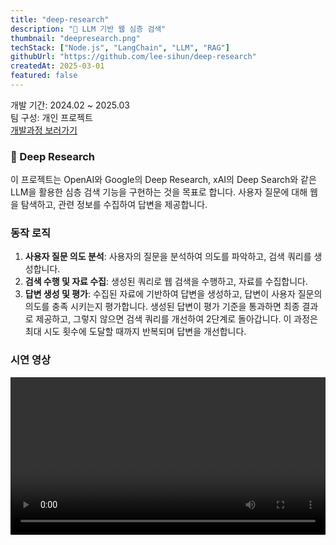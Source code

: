 ```yaml
---
title: "deep-research"
description: "📝 LLM 기반 웹 심층 검색"
thumbnail: "deepresearch.png"
techStack: ["Node.js", "LangChain", "LLM", "RAG"]
githubUrl: "https://github.com/lee-sihun/deep-research"
createdAt: 2025-03-01
featured: false
---
```

개발 기간: 2024.02 ~ 2025.03  
팀 구성: 개인 프로젝트  
[개발과정 보러가기](https://gall.dcinside.com/mgallery/board/view/?id=thesingularity&no=665052)

### 📝 Deep Research

이 프로젝트는 OpenAI와 Google의 Deep Research, xAI의 Deep Search와 같은 LLM을 활용한 심층 검색 기능을 구현하는 것을 목표로 합니다. 사용자 질문에 대해 웹을 탐색하고, 관련 정보를 수집하여 답변을 제공합니다.

### 동작 로직

1. **사용자 질문 의도 분석**: 사용자의 질문을 분석하여 의도를 파악하고, 검색 쿼리를 생성합니다.
2. **검색 수행 및 자료 수집**: 생성된 쿼리로 웹 검색을 수행하고, 자료를 수집합니다.
3. **답변 생성 및 평가**: 수집된 자료에 기반하여 답변을 생성하고, 답변이 사용자 질문의 의도를 충족 시키는지 평가합니다. 생성된 답변이 평가 기준을 통과하면 최종 결과로 제공하고, 그렇지 않으면 검색 쿼리를 개선하여 2단계로 돌아갑니다. 이 과정은 최대 시도 횟수에 도달할 때까지 반복되며 답변을 개선합니다.

### 시연 영상 
<div style={{ display: 'flex', justifyContent: 'center' }}>
  <video controls width="100%" style={{ maxWidth: '800px', marginTop: '0px' }}>
    <source src="https://dcm1.dcinside.co.kr/viewmovie.php?code=02647cd8475dd51ba03960b8abc3aefd2591fdb7f54d&key=64a18c7671e8c3adb25df6693edea1eeaf23c5cd7f3ebd0d12edd648b72ed0cddf84dae7ef6d802d8632c12d413183c1d1138612162333ee656f0bde2d948e6a0ff9afe1abe39fa3&r=92&ss=6&type=mp4" type="video/mp4" />
    브라우저가 비디오 태그를 지원하지 않습니다.
  </video>
</div>